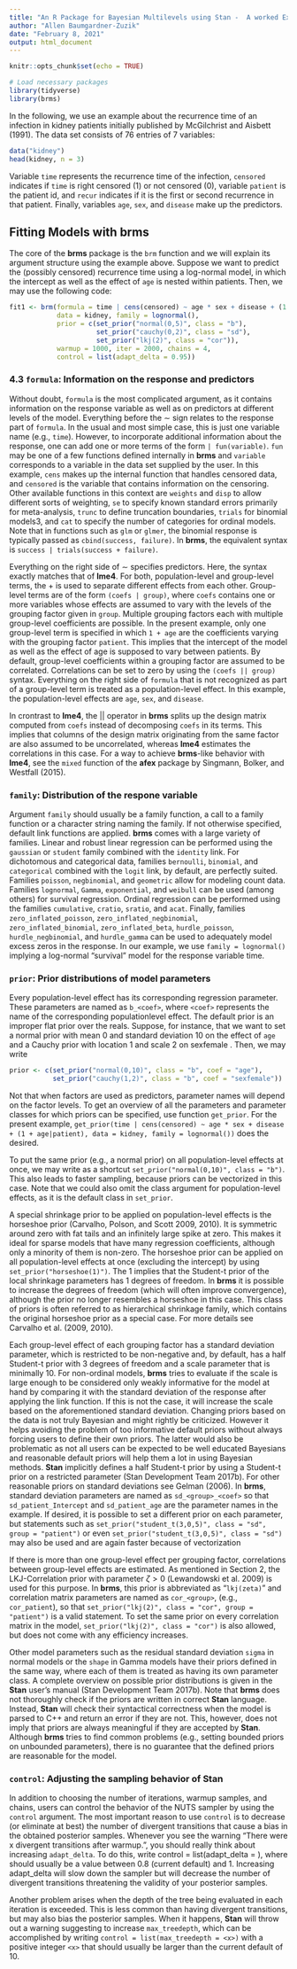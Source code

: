 ```yaml
---
title: "An R Package for Bayesian Multilevels using Stan -  A worked Example"
author: "Allen Baumgardner-Zuzik"
date: "February 8, 2021"
output: html_document
---
```


```r
knitr::opts_chunk$set(echo = TRUE)
```

```r
# Load necessary packages
library(tidyverse)
library(brms)
```

In the following, we use an example about the recurrence time of an infection in kidney
patients initially published by McGilchrist and Aisbett (1991). The data set consists of 76
entries of 7 variables:

```r
data("kidney")
head(kidney, n = 3)
```

Variable `time` represents the recurrence time of the infection, `censored` indicates if `time` is
right censored (1) or not censored (0), variable `patient` is the patient id, and `recur` indicates
if it is the first or second recurrence in that patient. Finally, variables `age`, `sex`, and `disease` make up the predictors.

## Fitting Models with brms

The core of the **brms** package is the `brm` function and we will explain its argument structure
using the example above. Suppose we want to predict the (possibly censored) recurrence time
using a log-normal model, in which the intercept as well as the effect of `age` is nested within
patients. Then, we may use the following code:

```r
fit1 <- brm(formula = time | cens(censored) ~ age * sex + disease + (1 + age|patient),
            data = kidney, family = lognormal(),
            prior = c(set_prior("normal(0,5)", class = "b"),
                      set_prior("cauchy(0,2)", class = "sd"),
                      set_prior("lkj(2)", class = "cor")),
            warmup = 1000, iter = 2000, chains = 4,
            control = list(adapt_delta = 0.95))
```

### 4.3 `formula`: Information on the response and predictors

Without doubt, `formula` is the most complicated argument, as it contains information on the response variable as well as on predictors at different levels of the model. Everything before the $∼$ sign relates to the response part of `formula`. In the usual and most simple case, this is just one variable name (e.g., `time`). However, to incorporate additional information about the response, one can add one or more terms of the form `| fun(variable)`. `fun` may be one of a few functions defined internally in **brms** and `variable` corresponds to a variable in the data set supplied by the user. In this example, `cens` makes up the internal function that handles censored data, and `censored` is the variable that contains information on the censoring. Other available functions in this context are `weights` and `disp` to allow different sorts of weighting, `se` to specify known standard errors primarily for meta-analysis, `trunc` to define truncation boundaries, `trials` for binomial models3, and `cat` to specify the number of categories for ordinal models. Note that in functions such as `glm` or `glmer`, the binomial response is typically passed as `cbind(success, failure)`. In **brms**, the equivalent syntax is `success | trials(success + failure)`.

Everything on the right side of $∼$ specifies predictors. Here, the syntax exactly matches that of **lme4**. For both, population-level and group-level terms, the $+$ is used to separate different effects from each other. Group-level terms are of the form `(coefs | group)`, where `coefs` contains one or more variables whose effects are assumed to vary with the levels of the grouping factor given in `group`. Multiple grouping factors each with multiple group-level coefficients are possible. In the present example, only one group-level term is specified in which `1 + age` are the coefficients varying with the grouping factor `patient`. This implies that the intercept of the model as well as the effect of age is supposed to vary between patients. By default, group-level coefficients within a grouping factor are assumed to be correlated. Correlations can be set to zero by using the `(coefs || group)` syntax. Everything on the right side of `formula` that is not recognized as part of a group-level term is treated as a population-level effect. In this example, the population-level effects are `age`, `sex`, and `disease`.

In crontrast to **lme4**, the $||$ operator in **brms** splits up the design matrix computed from `coefs` instead of decomposing `coefs` in its terms. This implies that columns of the design matrix originating from the same factor are also assumed to be uncorrelated, whereas **lme4** estimates the correlations in this case. For a way to achieve **brms**-like behavior with **lme4**, see the `mixed` function of the **afex** package by Singmann, Bolker, and Westfall (2015).

### `family`: Distribution of the respone variable

Argument `family` should usually be a family function, a call to a family function or a character string naming the family. If not otherwise specified, default link functions are applied. **brms** comes with a large variety of families. Linear and robust linear regression can be performed using the `gaussian` or `student` family combined with the `identity` link. For dichotomous and categorical data, families `bernoulli`, `binomial`, and `categorical` combined with the `logit` link, by default, are perfectly suited. Families `poisson`, `negbinomial`, and `geometric` allow for modeling count data. Families `lognormal`, `Gamma`, `exponential`, and `weibull` can be used (among others) for survival regression. Ordinal regression can be performed using the families `cumulative`, `cratio`, `sratio`, and `acat`. Finally, families `zero_inflated_poisson`, `zero_inflated_negbinomial`, `zero_inflated_binomial`, `zero_inflated_beta`, `hurdle_poisson`, `hurdle_negbinomial`, and `hurdle_gamma` can be used to adequately model excess zeros in the response. In our example, we use `family = lognormal()` implying a log-normal “survival” model for the response variable time.

### `prior`: Prior distributions of model parameters

Every population-level effect has its corresponding regression parameter. These parameters are named as `b_<coef>`, where `<coef>` represents the name of the corresponding populationlevel effect. The default prior is an improper flat prior over the reals. Suppose, for instance, that we want to set a normal prior with mean 0 and standard deviation 10 on the effect of `age` and a Cauchy prior with location 1 and scale 2 on sexfemale . Then, we may write

```r
prior <- c(set_prior("normal(0,10)", class = "b", coef = "age"),
           set_prior("cauchy(1,2)", class = "b", coef = "sexfemale"))
```

Not that when factors are used as predictors, parameter names will depend on the factor levels. To get an overview of all the parameters and parameter classes for which priors can be specified, use function `get_prior`.  For the present example, `get_prior(time | cens(censored) ~ age * sex + disease + (1 + age|patient), data = kidney, family = lognormal())` does the desired.

To put the same prior (e.g., a normal prior) on all population-level effects at once, we may
write as a shortcut `set_prior("normal(0,10)", class = "b")`. This also leads to faster
sampling, because priors can be vectorized in this case. Note that we could also omit the
class argument for population-level effects, as it is the default class in `set_prior`.

A special shrinkage prior to be applied on population-level effects is the horseshoe prior (Carvalho, Polson, and Scott 2009, 2010). It is symmetric around zero with fat tails and an infinitely large spike at zero. This makes it ideal for sparse models that have many regression coefficients, although only a minority of them is non-zero. The horseshoe prior can be applied on all population-level effects at once (excluding the intercept) by using  `set_prior("horseshoe(1)")`. The 1 implies that the Student-t prior of the local shrinkage parameters has 1 degrees of freedom. In **brms** it is possible to increase the degrees of freedom (which will often improve convergence), although the prior no longer resembles a horseshoe in this case. This class of priors is often referred to as hierarchical shrinkage family, which contains the original horseshoe prior as a special case. For more details see Carvalho et al. (2009, 2010).

Each group-level effect of each grouping factor has a standard deviation parameter, which is restricted to be non-negative and, by default, has a half Student-t prior with 3 degrees of freedom and a scale parameter that is minimally 10. For non-ordinal models, **brms** tries to evaluate if the scale is large enough to be considered only weakly informative for the model at hand by comparing it with the standard deviation of the response after applying the link function. If this is not the case, it will increase the scale based on the aforementioned standard deviation. Changing priors based on the data is not truly Bayesian and might rightly be criticized. However it helps avoiding the problem of too informative default priors without always forcing users to define their own priors. The latter would also be problematic as not all users can be expected to be well educated Bayesians and reasonable default priors will help them a lot in using Bayesian methods. **Stan** implicitly defines a half Student-t prior by using a Student-t prior on a restricted parameter (Stan Development Team 2017b). For other reasonable priors on standard deviations see Gelman (2006). In **brms**, standard deviation parameters are named as `sd_<group>_<coef>` so that `sd_patient_Intercept` and `sd_patient_age` are the parameter names in the example. If desired, it is possible to set a different prior on each parameter, but statements such as `set_prior("student_t(3,0,5)", class = "sd", group = "patient")` or even `set_prior("student_t(3,0,5)", class = "sd")` may also be used and are again faster because of vectorization

If there is more than one group-level effect per grouping factor, correlations between group-level effects are estimated. As mentioned in Section 2, the LKJ-Correlation prior with parameter $ζ > 0$ (Lewandowski et al. 2009) is used for this purpose. In **brms**, this prior is abbreviated as "`lkj(zeta)`" and correlation matrix parameters are named as `cor_<group>`, (e.g., `cor_patient`), so that `set_prior("lkj(2)", class = "cor", group = "patient")` is a valid statement. To set the same prior on every correlation matrix in the model, `set_prior("lkj(2)", class = "cor")` is also allowed, but does not come with any efficiency increases.

Other model parameters such as the residual standard deviation `sigma` in normal models or
the `shape` in Gamma models have their priors defined in the same way, where each of them is
treated as having its own parameter class. A complete overview on possible prior distributions
is given in the **Stan** user’s manual (Stan Development Team 2017b). Note that **brms** does
not thoroughly check if the priors are written in correct **Stan** language. Instead, **Stan** will
check their syntactical correctness when the model is parsed to C++ and return an error if
they are not. This, however, does not imply that priors are always meaningful if they are
accepted by **Stan**. Although **brms** tries to find common problems (e.g., setting bounded priors
on unbounded parameters), there is no guarantee that the defined priors are reasonable for
the model.

### `control`: Adjusting the sampling behavior of Stan

In addition to choosing the number of iterations, warmup samples, and chains, users can control the behavior of the NUTS sampler by using the `control` argument. The most important reason to use `control` is to decrease (or eliminate at best) the number of divergent transitions that cause a bias in the obtained posterior samples. Whenever you see the warning "There were x divergent transitions after warmup.", you should really think about increasing `adapt_delta`. To do this, write control = list(adapt_delta = <x>), where <x> should usually be a value between 0.8 (current default) and 1. Increasing adapt_delta will slow down the sampler but will decrease the number of divergent transitions threatening the validity of your posterior samples.

Another problem arises when the depth of the tree being evaluated in each iteration is exceeded. This is less common than having divergent transitions, but may also bias the posterior samples. When it happens, **Stan** will throw out a warning suggesting to increase `max_treedepth`, which can be accomplished by writing `control = list(max_treedepth = <x>)` with a positive integer `<x>` that should usually be larger than the current default of 10.













